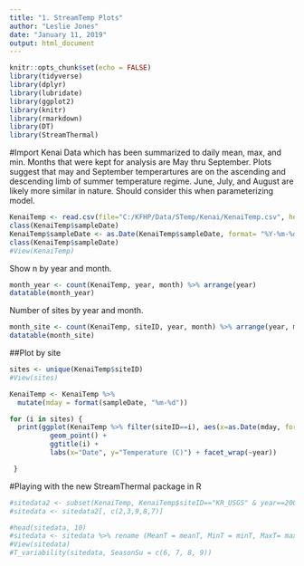 ```yaml
---
title: "1. StreamTemp Plots"
author: "Leslie Jones"
date: "January 11, 2019"
output: html_document
---
```


```r
knitr::opts_chunk$set(echo = FALSE)
library(tidyverse)
library(dplyr)
library(lubridate)
library(ggplot2)
library(knitr)
library(rmarkdown)
library(DT)
library(StreamThermal)
```

#Import Kenai Data which has been summarized to daily mean, max, and min. Months that were kept for analysis are May thru September. Plots suggest that may and September temperartures are on the ascending and descending limb of summer temperature regime. June, July, and August are likely more similar in nature. Should consider this when parameterizing model.
```r
KenaiTemp <- read.csv(file="C:/KFHP/Data/STemp/Kenai/KenaiTemp.csv", header=TRUE, sep=",")
class(KenaiTemp$sampleDate)
KenaiTemp$sampleDate <- as.Date(KenaiTemp$sampleDate, format= "%Y-%m-%d")
class(KenaiTemp$sampleDate)
#View(KenaiTemp)
```
Show n by year and month.
```r
month_year <- count(KenaiTemp, year, month) %>% arrange(year)
datatable(month_year)
```
Number of sites by year and month.
```r
month_site <- count(KenaiTemp, siteID, year, month) %>% arrange(year, month)
datatable(month_site)
```

##Plot by site

```r
sites <- unique(KenaiTemp$siteID)
#View(sites)

KenaiTemp <- KenaiTemp %>% 
  mutate(mday = format(sampleDate, "%m-%d"))

for (i in sites) {
  print(ggplot(KenaiTemp %>% filter(siteID==i), aes(x=as.Date(mday, format = "%m-%d"), y=meanT)) + 
          geom_point() + 
          ggtitle(i) +
          labs(x="Date", y="Temperature (C)") + facet_wrap(~year))

 }

```
#Playing with the new StreamThermal package in R
```r
#sitedata2 <- subset(KenaiTemp, KenaiTemp$siteID=="KR_USGS" & year==2008)
#sitedata <- sitedata2[, c(2,3,9,8,7)]

#head(sitedata, 10)
#sitedata <- sitedata %>% rename (MeanT = meanT, MinT = minT, MaxT= maxT, Date = sampleDate) 
#View(sitedata)
#T_variability(sitedata, SeasonSu = c(6, 7, 8, 9))
```